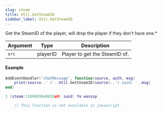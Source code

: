 ```yaml
---
slug: steam
title: Util.GetSteamID
sidebar_label: Util.GetSteamID
---
```


Get the SteamID of the player, will drop the player if they don't have one.* 

Argument | Type | Description
--- | --- | ---
`src` | playerID | Player to get the SteamID of.
#### Example
```lua
AddEventHandler('chatMessage', function(source, auth, msg)
	print(source..' ('..Util.GetSteamID(source)..') said: '..msg)
end)
``` 
```lua
1 (steam:11000010e0828a9) said: Yo wassup
```
```javascript
	// This function is not available in javascript.
```
